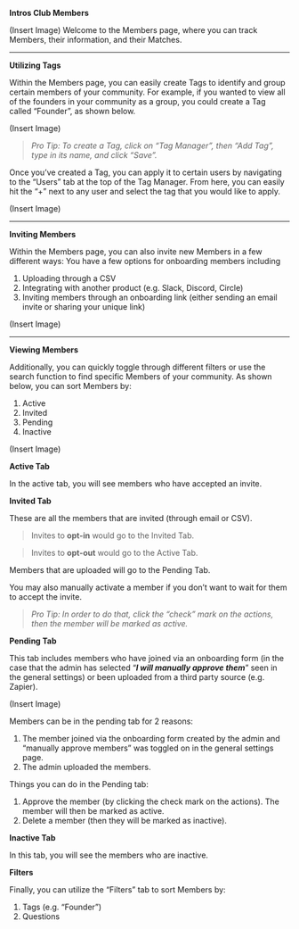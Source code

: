 **Intros Club Members**

(Insert Image)
Welcome to the Members page, where you can track Members, their information, and their Matches. 

---

**Utilizing Tags**

Within the Members page, you can easily create Tags to identify and group certain members of your community. For example, if you wanted to view all of the founders in your community as a group, you could create a Tag called “Founder”, as shown below.

(Insert Image)

> *Pro Tip: To create a Tag, click on “Tag Manager”, then “Add Tag”, type in its name, and click “Save”.*
> 

Once you’ve created a Tag, you can apply it to certain users by navigating to the “Users” tab at the top of the Tag Manager. From here, you can easily hit the “+” next to any user and select the tag that you would like to apply.

(Insert Image)

---

**Inviting Members**

Within the Members page, you can also invite new Members in a few different ways: You have a few options for onboarding members including 

1. Uploading through a CSV
2. Integrating with another product (e.g. Slack, Discord, Circle)
3. Inviting members through an onboarding link (either sending an email invite or sharing your unique link)

(Insert Image)

---

**Viewing Members**

Additionally, you can quickly toggle through different filters or use the search function to find specific Members of your community. As shown below, you can sort Members by:

1. Active
2. Invited
3. Pending
4. Inactive

(Insert Image)

**Active Tab**

In the active tab, you will see members who have accepted an invite.

**Invited Tab**

These are all the members that are invited (through email or CSV).

> Invites to **opt-in** would go to the Invited Tab.
> 

> Invites to **opt-out** would go to the Active Tab.
> 

Members that are uploaded will go to the Pending Tab.

You may also manually activate a member if you don’t want to wait for them to accept the invite.

> *Pro Tip: In order to do that, click the “check” mark on the actions, then the member will be marked as active.*
> 

**Pending Tab**

This tab includes members who have joined via an onboarding form (in the case that the admin has selected “***I will manually approve them***” seen in the general settings) or been uploaded from a third party source (e.g. Zapier). 

(Insert Image)

Members can be in the pending tab for 2 reasons:

1. The member joined via the onboarding form created by the admin and “manually approve members” was toggled on in the general settings page.
2. The admin uploaded the members.

Things you can do in the Pending tab:

1. Approve the member (by clicking the check mark on the actions). The member will then be marked as active.
2. Delete a member (then they will be marked as inactive).

**Inactive Tab**

In this tab, you will see the members who are inactive. 

**Filters**

Finally, you can utilize the “Filters” tab to sort Members by:

1. Tags (e.g. “Founder”)
2. Questions
